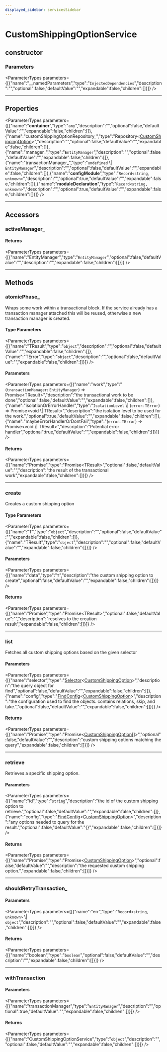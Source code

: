 ```yaml
---
displayed_sidebar: servicesSidebar
---
```



# CustomShippingOptionService

## constructor

### Parameters

<ParameterTypes parameters={[{"name":"__namedParameters","type":"`InjectedDependencies`","description":"","optional":false,"defaultValue":"","expandable":false,"children":[]}]} />

___

## Properties

<ParameterTypes parameters={[{"name":"__container__","type":"`any`","description":"","optional":false,"defaultValue":"","expandable":false,"children":[]},{"name":"customShippingOptionRepository_","type":"Repository&#60;[CustomShippingOption](../../entities/classes/entities.CustomShippingOption.mdx)&#62;","description":"","optional":false,"defaultValue":"","expandable":false,"children":[]},{"name":"manager_","type":"`EntityManager`","description":"","optional":false,"defaultValue":"","expandable":false,"children":[]},{"name":"transactionManager_","type":"`undefined` \\| `EntityManager`","description":"","optional":false,"defaultValue":"","expandable":false,"children":[]},{"name":"__configModule__","type":"`Record<string, unknown>`","description":"","optional":true,"defaultValue":"","expandable":false,"children":[]},{"name":"__moduleDeclaration__","type":"`Record<string, unknown>`","description":"","optional":true,"defaultValue":"","expandable":false,"children":[]}]} />

___

## Accessors

### activeManager\_

#### Returns

<ParameterTypes parameters={[{"name":"EntityManager","type":"`EntityManager`","optional":false,"defaultValue":"","description":"","expandable":false,"children":[]}]} />

___

## Methods

### atomicPhase\_

Wraps some work within a transactional block. If the service already has
a transaction manager attached this will be reused, otherwise a new
transaction manager is created.

#### Type Parameters

<ParameterTypes parameters={[{"name":"TResult","type":"`object`","description":"","optional":false,"defaultValue":"","expandable":false,"children":[]},{"name":"TError","type":"`object`","description":"","optional":false,"defaultValue":"","expandable":false,"children":[]}]} />

#### Parameters

<ParameterTypes parameters={[{"name":"work","type":"(`transactionManager`: `EntityManager`) => Promise&#60;TResult&#62;","description":"the transactional work to be done","optional":false,"defaultValue":"","expandable":false,"children":[]},{"name":"isolationOrErrorHandler","type":"`IsolationLevel` \\| (`error`: `TError`) => Promise&#60;void \\| TResult&#62;","description":"the isolation level to be used for the work.","optional":true,"defaultValue":"","expandable":false,"children":[]},{"name":"maybeErrorHandlerOrDontFail","type":"(`error`: `TError`) => Promise&#60;void \\| TResult&#62;","description":"Potential error handler","optional":true,"defaultValue":"","expandable":false,"children":[]}]} />

#### Returns

<ParameterTypes parameters={[{"name":"Promise","type":"Promise&#60;TResult&#62;","optional":false,"defaultValue":"","description":"the result of the transactional work","expandable":false,"children":[]}]} />

___

### create

Creates a custom shipping option

#### Type Parameters

<ParameterTypes parameters={[{"name":"T","type":"`object`","description":"","optional":false,"defaultValue":"","expandable":false,"children":[]},{"name":"TResult","type":"`object`","description":"","optional":false,"defaultValue":"","expandable":false,"children":[]}]} />

#### Parameters

<ParameterTypes parameters={[{"name":"data","type":"`T`","description":"the custom shipping option to create","optional":false,"defaultValue":"","expandable":false,"children":[]}]} />

#### Returns

<ParameterTypes parameters={[{"name":"Promise","type":"Promise&#60;TResult&#62;","optional":false,"defaultValue":"","description":"resolves to the creation result","expandable":false,"children":[]}]} />

___

### list

Fetches all custom shipping options based on the given selector

#### Parameters

<ParameterTypes parameters={[{"name":"selector","type":"[Selector](../../medusa/types/medusa.Selector.mdx)&#60;[CustomShippingOption](../../entities/classes/entities.CustomShippingOption.mdx)&#62;","description":"the query object for find","optional":false,"defaultValue":"","expandable":false,"children":[]},{"name":"config","type":"[FindConfig](../../medusa/interfaces/medusa.FindConfig.mdx)&#60;[CustomShippingOption](../../entities/classes/entities.CustomShippingOption.mdx)&#62;","description":"the configuration used to find the objects. contains relations, skip, and take.","optional":false,"defaultValue":"","expandable":false,"children":[]}]} />

#### Returns

<ParameterTypes parameters={[{"name":"Promise","type":"Promise&#60;[CustomShippingOption](../../entities/classes/entities.CustomShippingOption.mdx)[]&#62;","optional":false,"defaultValue":"","description":"custom shipping options matching the query","expandable":false,"children":[]}]} />

___

### retrieve

Retrieves a specific shipping option.

#### Parameters

<ParameterTypes parameters={[{"name":"id","type":"`string`","description":"the id of the custom shipping option to retrieve.","optional":false,"defaultValue":"","expandable":false,"children":[]},{"name":"config","type":"[FindConfig](../../medusa/interfaces/medusa.FindConfig.mdx)&#60;[CustomShippingOption](../../entities/classes/entities.CustomShippingOption.mdx)&#62;","description":"any options needed to query for the result.","optional":false,"defaultValue":"{}","expandable":false,"children":[]}]} />

#### Returns

<ParameterTypes parameters={[{"name":"Promise","type":"Promise&#60;[CustomShippingOption](../../entities/classes/entities.CustomShippingOption.mdx)&#62;","optional":false,"defaultValue":"","description":"the requested custom shipping option.","expandable":false,"children":[]}]} />

___

### shouldRetryTransaction\_

#### Parameters

<ParameterTypes parameters={[{"name":"err","type":"`Record<string, unknown>` \\| `object`","description":"","optional":false,"defaultValue":"","expandable":false,"children":[]}]} />

#### Returns

<ParameterTypes parameters={[{"name":"boolean","type":"`boolean`","optional":false,"defaultValue":"","description":"","expandable":false,"children":[]}]} />

___

### withTransaction

#### Parameters

<ParameterTypes parameters={[{"name":"transactionManager","type":"`EntityManager`","description":"","optional":true,"defaultValue":"","expandable":false,"children":[]}]} />

#### Returns

<ParameterTypes parameters={[{"name":"CustomShippingOptionService","type":"`object`","description":"","optional":false,"defaultValue":"","expandable":false,"children":[]}]} />

